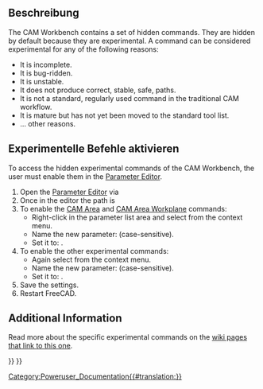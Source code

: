 <languages/>

{{TOCright}}

<span id="Description"></span>
==Beschreibung==

The CAM Workbench contains a set of hidden commands. They are hidden by default because they are experimental. A command can be considered experimental for any of the following reasons:
* It is incomplete.
* It is bug-ridden.
* It is unstable.
* It does not produce correct, stable, safe, paths.
* It is not a standard, regularly used command in the traditional CAM workflow.
* It is mature but has not yet been moved to the standard tool list.
* ... other reasons.

<span id="Enable_experimental_commands"></span>
==Experimentelle Befehle aktivieren==

To access the hidden experimental commands of the CAM Workbench, the user must enable them in the [[Std_DlgParameter|Parameter Editor]].

# Open the [[Std_DlgParameter|Parameter Editor]] via {{MenuCommand|Tools → Edit Parameters...}} 
# Once in the editor the path is {{MenuCommand|BaseApp → Preferences → Mod → CAM}}
# To enable the [[CAM_Area|CAM Area]] and [[CAM_Area_Workplane|CAM Area Workplane]] commands:
#* Right-click in the parameter list area and select {{MenuCommand|New → New Boolean item}} from the context menu.
#* Name the new parameter: {{incode|EnableAdvancedOCLFeatures}} (case-sensitive).
#* Set it to: {{incode|True}}.
# To enable the other experimental commands:
#* Again select {{MenuCommand|New → New Boolean item}} from the context menu.
#* Name the new parameter: {{incode|EnableExperimentalFeatures}} (case-sensitive).
#* Set it to: {{incode|True}}.
# Save the settings.
# Restart FreeCAD.

==Additional Information==

Read more about the specific experimental commands on the [https://www.freecadweb.org/wiki/Special:WhatLinksHere/CAM_experimental wiki pages that link to this one].


{{Userdocnavi{{#translation:}}}}
{{CAM_Tools_navi{{#translation:}}}}
[[Category:Poweruser_Documentation{{#translation:}}]]